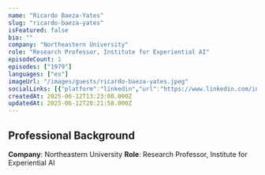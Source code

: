 ```yaml
---
name: "Ricardo Baeza-Yates"
slug: "ricardo-baeza-yates"
isFeatured: false
bio: ""
company: "Northeastern University"
role: "Research Professor, Institute for Experiential AI"
episodeCount: 1
episodes: ["1979"]
languages: ["es"]
imageUrl: "/images/guests/ricardo-baeza-yates.jpeg"
socialLinks: [{"platform":"linkedin","url":"https://www.linkedin.com/in/ricardobaezayates/"}]
createdAt: 2025-06-12T13:23:08.000Z
updatedAt: 2025-06-12T20:21:58.000Z
---
```


## Professional Background

**Company**: Northeastern University
**Role**: Research Professor, Institute for Experiential AI
